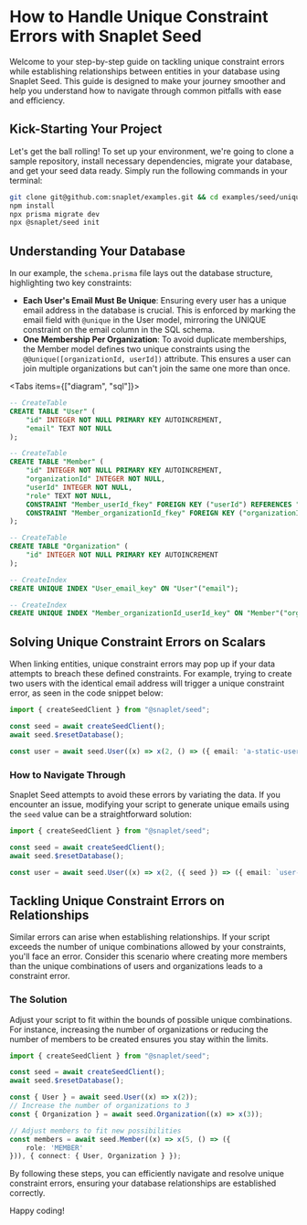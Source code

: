 
# How to Handle Unique Constraint Errors with Snaplet Seed

Welcome to your step-by-step guide on tackling unique constraint errors while establishing relationships between entities in your database using Snaplet Seed. 
This guide is designed to make your journey smoother and help you understand how to navigate through common pitfalls with ease and efficiency.

## Kick-Starting Your Project

Let's get the ball rolling! 
To set up your environment, we're going to clone a sample repository, install necessary dependencies, migrate your database, and get your seed data ready. 
Simply run the following commands in your terminal:

```bash
git clone git@github.com:snaplet/examples.git && cd examples/seed/unique-constraint-error
npm install
npx prisma migrate dev
npx @snaplet/seed init
```

## Understanding Your Database

In our example, the `schema.prisma` file lays out the database structure, highlighting two key constraints:

- **Each User's Email Must Be Unique**: Ensuring every user has a unique email address in the database is crucial. This is enforced by marking the email field with `@unique` in the User model, mirroring the UNIQUE constraint on the email column in the SQL schema.
- **One Membership Per Organization**: To avoid duplicate memberships, the Member model defines two unique constraints using the `@@unique([organizationId, userId])` attribute. This ensures a user can join multiple organizations but can't join the same one more than once.

<Tabs items={["diagram", "sql"]}>
<Tab>
<UniqueConstraintSchema className="nx-mx-auto nx-my-4" />
</Tab>
<Tab>
```sql
-- CreateTable
CREATE TABLE "User" (
    "id" INTEGER NOT NULL PRIMARY KEY AUTOINCREMENT,
    "email" TEXT NOT NULL
);

-- CreateTable
CREATE TABLE "Member" (
    "id" INTEGER NOT NULL PRIMARY KEY AUTOINCREMENT,
    "organizationId" INTEGER NOT NULL,
    "userId" INTEGER NOT NULL,
    "role" TEXT NOT NULL,
    CONSTRAINT "Member_userId_fkey" FOREIGN KEY ("userId") REFERENCES "User" ("id") ON DELETE RESTRICT ON UPDATE CASCADE,
    CONSTRAINT "Member_organizationId_fkey" FOREIGN KEY ("organizationId") REFERENCES "Organization" ("id") ON DELETE RESTRICT ON UPDATE CASCADE
);

-- CreateTable
CREATE TABLE "Organization" (
    "id" INTEGER NOT NULL PRIMARY KEY AUTOINCREMENT
);

-- CreateIndex
CREATE UNIQUE INDEX "User_email_key" ON "User"("email");

-- CreateIndex
CREATE UNIQUE INDEX "Member_organizationId_userId_key" ON "Member"("organizationId", "userId");
```
</Tab>
</Tabs>

## Solving Unique Constraint Errors on Scalars

When linking entities, unique constraint errors may pop up if your data attempts to breach these defined constraints. 
For example, trying to create two users with the identical email address will trigger a unique constraint error, as seen in the code snippet below:

```typescript
import { createSeedClient } from "@snaplet/seed";

const seed = await createSeedClient();
await seed.$resetDatabase();

const user = await seed.User((x) => x(2, () => ({ email: 'a-static-user-email@gmail.com' })));
```

### How to Navigate Through

Snaplet Seed attempts to avoid these errors by variating the data. 
If you encounter an issue, modifying your script to generate unique emails using the `seed` value can be a straightforward solution:

```typescript
import { createSeedClient } from "@snaplet/seed";

const seed = await createSeedClient();
await seed.$resetDatabase();

const user = await seed.User((x) => x(2, ({ seed }) => ({ email: `user-${seed}@example.com` })));
```

## Tackling Unique Constraint Errors on Relationships

Similar errors can arise when establishing relationships. If your script exceeds the number of unique combinations allowed by your constraints, you'll face an error. 
Consider this scenario where creating more members than the unique combinations of users and organizations leads to a constraint error.

### The Solution

Adjust your script to fit within the bounds of possible unique combinations. 
For instance, increasing the number of organizations or reducing the number of members to be created ensures you stay within the limits.

```typescript
import { createSeedClient } from "@snaplet/seed";

const seed = await createSeedClient();
await seed.$resetDatabase();

const { User } = await seed.User((x) => x(2));
// Increase the number of organizations to 3
const { Organization } = await seed.Organization((x) => x(3));

// Adjust members to fit new possibilities
const members = await seed.Member((x) => x(5, () => ({
    role: 'MEMBER'
})), { connect: { User, Organization } });
```

By following these steps, you can efficiently navigate and resolve unique constraint errors, ensuring your database relationships are established correctly. 

Happy coding!